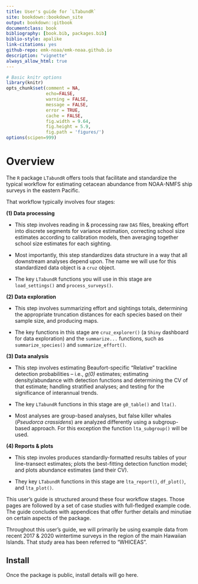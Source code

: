 ```yaml
--- 
title: User's guide for `LTabundR`
site: bookdown::bookdown_site
output: bookdown::gitbook
documentclass: book
bibliography: [book.bib, packages.bib]
biblio-style: apalike
link-citations: yes
github-repo: emk-noaa/emk-noaa.github.io
description: "vignette"
always_allow_html: true
---
```



```r
# Basic knitr options
library(knitr)
opts_chunk$set(comment = NA, 
               echo=FALSE,
               warning = FALSE, 
               message = FALSE, 
               error = TRUE, 
               cache = FALSE,
               fig.width = 9.64,
               fig.height = 5.9,
               fig.path = 'figures/')
options(scipen=999)

```


# Overview {-} 

The `R` package `LTabundR` offers tools that facilitate and standardize the typical workflow for estimating cetacean abundance from NOAA-NMFS ship surveys in the eastern Pacific.  

That workflow typically involves four stages: 

**(1) Data processing**  

- This step involves reading in & processing raw `DAS` files, breaking effort into discrete segments for variance estimation, correcting school size estimates according to calibration models, then averaging together school size estimates for each sighting.  

- Most importantly, this step standardizes data structure in a way that all downstream analyses depend upon. The name we will use for this standardized data object is a `cruz` object.

- The key `LTabundR` functions you will use in this stage are `load_settings()` and `process_surveys()`. 


**(2) Data exploration**

- This step involves summarizing effort and sightings totals, determining the appropriate truncation distances for each species based on their sample size, and producing maps.  

- The key functions in this stage are `cruz_explorer()` (a `Shiny` dashboard for data exploration) and the `summarize...`  functions, such as `summarize_species()` and `summarize_effort()`.


**(3) Data analysis**

- This step involves estimating Beaufort-specific "Relative" trackline detection probabilities -- i.e., *g(0)* estimates; estimating density/abundance with detection functions and determining the CV of that estimate; handling stratified analyses; and testing for the significance of interannual trends.

- The key `LTabundR` functions in this stage are `g0_table()` and `lta()`.  

- Most analyses are group-based analyses, but false killer whales (*Pseudorca crassidens*) are analyzed differently using a subgroup-based approach. For this exception the function `lta_subgroup()` will be used.  


**(4) Reports & plots**

- This step involes produces standardly-formatted results tables of your line-transect estimates; plots the best-fitting detection function model; and plots abundance estimates (and their CV).  

- They key `LTabundR` functions in this stage are `lta_report()`, `df_plot()`, and `lta_plot()`. 
 
This user's guide is structured around these four workflow stages. Those pages are followed by a set of case studies with full-fledged example code. The guide concludes with appendices that offer further details and minutiae on certain aspects of the package. 

Throughout this user's guide, we will primarily be using example data from recent 2017 & 2020 wintertime surveys in the region of the main Hawaiian Islands. That study area has been referred to "WHICEAS".   

## Install {-} 

Once the package is public, install details will go here. 

 

